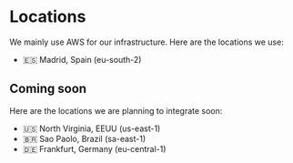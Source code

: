 # Locations

We mainly use AWS for our infrastructure. Here are the locations we use:

- 🇪🇸 Madrid, Spain (eu-south-2)

## Coming soon

Here are the locations we are planning to integrate soon:

- 🇺🇸 North Virginia, EEUU (us-east-1)
- 🇧🇷 Sao Paolo, Brazil (sa-east-1)
- 🇩🇪 Frankfurt, Germany (eu-central-1)